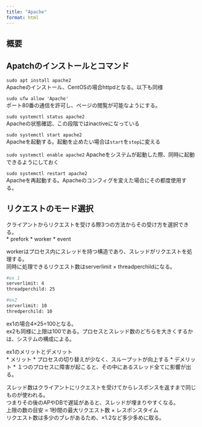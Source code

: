 ```yaml
---
title: "Apache"
format: html
---
```


## 概要

## Apatchのインストールとコマンド

`sudo apt install apache2`<br>
Apacheのインストール、CentOSの場合httpdとなる。以下も同様

`sudo ufw allow 'Apache'`<br>
ポート80番の通信を許可し、ページの閲覧が可能なようにする。

`sudo systemctl status apache2`<br>
Apacheの状態確認、この段階ではinactiveになっている

`sudo systemctl start apache2`<br>
Apacheを起動する。起動を止めたい場合は`start`を`stop`に変える

`sudo systemctl enable apache2`
Apacheをシステムが起動した際、同時に起動できるようにしておく

`sudo systemctl restart apache2`<br>
Apacheを再起動する。Apacheのコンフィグを変えた場合にその都度使用する。


## リクエストのモード選択

クライアントからリクエストを受ける際3つの方法からその受け方を選択できる。<br>
* prefork
* worker
* event

workerはプロセス内にスレッドを持つ構造であり、スレッドがリクエストを処理する。<br>
同時に処理できるリクエスト数はserverlimit × threadperchildになる。

``` bash
#ex 1
serverlimit: 4
threadperchild: 25

#ex2
serverlimit: 10
thredperchild: 10
```

ex1の場合4×25=100となる。<br>
ex2も同様に上限は100である。プロセスとスレッド数のどちらを大きくするかは、システムの構成による。<br>

ex1のメリットとデメリット<br>
* メリット
  * プロセスの切り替えが少なく、スループットが向上する
* デメリット
  * １つのプロセスに障害が起こると、その中にあるスレッド全てに影響が出る。

スレッド数はクライアントにリクエストを受けてからレスポンスを返すまで同じものが使われる。<br>
つまりその後のAPやDBで遅延があると、スレッドが埋まりやすくなる。<br>
上限の数の目安 = 1秒間の最大リクエスト数 × レスポンスタイム <br>
リクエスト数は多少のブレがあるため、×1.2など多少多めに取る。